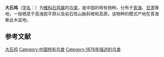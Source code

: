 {{speciesbox
| status = LC
| status_system = IUCN3.1
| status_ref = <ref>{{cite iucn|url=https://www.iucnredlist.org/details/22678703/0 |title=''Alectoris magna'' |author=BirdLife International |author-link=BirdLife International |year=2012 |access-date=26 November 2013|ref=harv}}</ref>
| genus = Alectoris
| species = magna
| authority = ([[Nikolai_Przhevalsky|Przewalski]], 1876)
| synonyms = 
}}
'''大石鸡'''（[[学名|学名]]：{{lang|la|''Alectoris magna''}}）为[[雉科|雉科]][[石鸡属|石鸡属]]的[[鸟类|鸟类]]，是中国的特有物种。分布于[[青海|青海]]、[[甘肃|甘肃]]等地，一般栖息于高海拔平原以及岩石性山脉斜坡和高原。该物种的模式产地在青海柴达木盆地。

== 参考文献 ==
{{reflist}}
{{Taxonbar|from=Q1070011}}

[[Category:石鸡属|大石鸡]]
[[Category:中国特有鸟类|Category:中国特有鸟类]]
[[Category:1876年描述的鸟类|Category:1876年描述的鸟类]]

{{Galliformes-stub}}